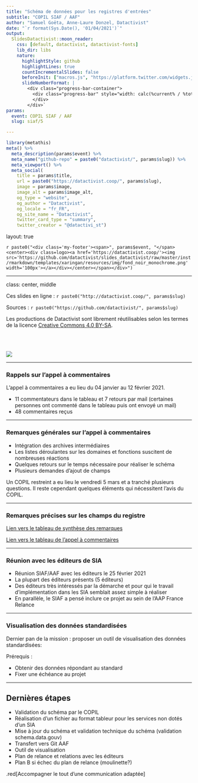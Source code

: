 ```yaml
---
title: "Schéma de données pour les registres d'entrées"
subtitle: "COPIL SIAF / AAF"
author: "Samuel Goëta, Anne-Laure Donzel, Datactivist"
date: "`r format(Sys.Date(), '01/04/2021')`"
output:
  SlidesDatactivist::moon_reader:
    css: [default, datactivist, datactivist-fonts]
    lib_dir: libs
    nature:
      highlightStyle: github
      highlightLines: true
      countIncrementalSlides: false
      beforeInit: ["macros.js", "https://platform.twitter.com/widgets.js"]
      slideNumberFormat: |
        <div class="progress-bar-container">
          <div class="progress-bar" style="width: calc(%current% / %total% * 100%);">
          </div>
        </div>`
params:
  event: COPIL SIAF / AAF
  slug: siaf/5

---
```


```r
library(metathis)
meta() %>% 
  meta_description(params$event) %>% 
  meta_name("github-repo" = paste0("datactivist/", params$slug)) %>% 
  meta_viewport() %>% 
  meta_social(
    title = params$title,
    url = paste0("https://datactivist.coop/", params$slug),
    image = params$image,
    image_alt = params$image_alt,
    og_type = "website",
    og_author = "Datactivist",
    og_locale = "fr_FR",
    og_site_name = "Datactivist",
    twitter_card_type = "summary",
    twitter_creator = "@datactivi_st")

```

layout: true

<style>
.remark-slide-number {
  position: inherit;
}

.remark-slide-number .progress-bar-container {
  position: absolute;
  bottom: 0;
  height: 4px;
  display: block;
  left: 0;
  right: 0;
}

.remark-slide-number .progress-bar {
  height: 100%;
  background-color: #e95459;
}

</style>


`r paste0("<div class='my-footer'><span>", params$event, "</span> <center><div class=logo><a href='https://datactivist.coop/'><img src='https://github.com/datactivist/slides_datactivist/raw/master/inst/rmarkdown/templates/xaringan/resources/img/fond_noir_monochrome.png' width='100px'></a></div></center></span></div>")` 


---

class: center, middle

Ces slides en ligne : `r paste0("http://datactivist.coop/", params$slug)`

Sources : `r paste0("https://github.com/datactivist/", params$slug)`


Les productions de Datactivist sont librement réutilisables selon les termes de la licence [Creative Commons 4.0 BY-SA](https://creativecommons.org/licenses/by-sa/4.0/legalcode.fr).

<BR>
<BR>

![](https://mirrors.creativecommons.org/presskit/buttons/88x31/png/by-sa.png)

---

### Rappels sur l'appel à commentaires

L'appel à commentaires a eu lieu du 04 janvier au 12 février 2021.

* 11 commentateurs dans le tableau et 7 retours par mail (certaines personnes ont commenté dans le tableau puis ont envoyé un mail)
* 48 commentaires reçus

---

### Remarques générales sur l'appel à commentaires

* Intégration des archives intermédiaires
* Les listes déroulantes sur les domaines et fonctions suscitent de nombreuses réactions
* Quelques retours sur le temps nécessaire pour réaliser le schéma
* Plusieurs demandes d'ajout de champs

Un COPIL restreint a eu lieu le vendredi 5 mars et a tranché plusieurs questions. Il reste cependant quelques éléments qui nécessitent l'avis du COPIL.

---

### Remarques précises sur les champs du registre

[Lien vers le tableau de synthèse des remarques](https://docs.google.com/spreadsheets/d/1wvEO6B7eGgeryNulY6FZ0L4t3GXiWH_mvX2ahcmtb44/edit?usp=sharing)

[Lien vers le tableau de l'appel à commentaires](https://docs.google.com/spreadsheets/d/1O-8Hhw6_78BILxNAchl391cpYNXpck2S1cTH1bXM_d8/edit?usp=sharing)

---

### Réunion avec les éditeurs de SIA

* Réunion SIAF/AAF avec les éditeurs le 25 février 2021
* La plupart des éditeurs présents (5 éditeurs)
* Des éditeurs très intéressés par la démarche et pour qui le travail d'implémentation dans les SIA semblait assez simple à réaliser
* En parallèle, le SIAF a pensé inclure ce projet au sein de l'AAP France Relance

---

### Visualisation des données standardisées

Dernier pan de la mission : proposer un outil de visualisation des données standardisées:

Prérequis :

* Obtenir des données répondant au standard
* Fixer une échéance au projet


---

## Dernières étapes

* Validation du schéma par le COPIL 
* Réalisation d'un fichier au format tableur pour les services non dotés d'un SIA
* Mise à jour du schéma et validation technique du schéma (validation schema.data.gouv)
* Transfert vers Git AAF
* Outil de visualisation
* Plan de relance et relations avec les éditeurs
* Plan B si échec du plan de relance (moulinette?)

.red[Accompagner le tout d'une communication adaptée]
